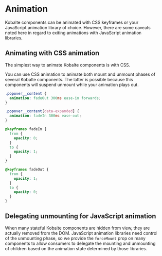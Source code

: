 
# Animation

Kobalte components can be animated with CSS keyframes or your JavaScript animation library of choice. However, there are some caveats noted here in regard to exiting animations with JavaScript animation libraries.

## Animating with CSS animation

The simplest way to animate Kobalte components is with CSS.

You can use CSS animation to animate both mount and unmount phases of several Kobalte components. The latter is possible because this components will suspend unmount while your animation plays out.

```css
.popover__content {
  animation: fadeOut 300ms ease-in forwards;
}

.popover__content[data-expanded] {
  animation: fadeIn 300ms ease-out;
}

@keyframes fadeIn {
  from {
    opacity: 0;
  }
  to {
    opacity: 1;
  }
}

@keyframes fadeOut {
  from {
    opacity: 1;
  }
  to {
    opacity: 0;
  }
}
```

## Delegating unmounting for JavaScript animation

When many stateful Kobalte components are hidden from view, they are actually removed from the DOM. JavaScript animation libraries need control of the unmounting phase, so we provide the `forceMount` prop on many components to allow consumers to delegate the mounting and unmounting of children based on the animation state determined by those libraries.
